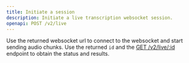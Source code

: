 ```yaml
---
title: Initiate a session
description: Initiate a live transcription websocket session.
openapi: POST /v2/live
--- 
```


 Use the returned websocket url to connect to the websocket and start sending audio chunks. Use the returned `id` and the [GET /v2/live/:id](/api-reference/v2/live/get) endpoint to obtain the status and results.